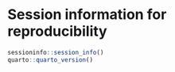 # Session information for reproducibility

```r
sessioninfo::session_info()
quarto::quarto_version()
```
